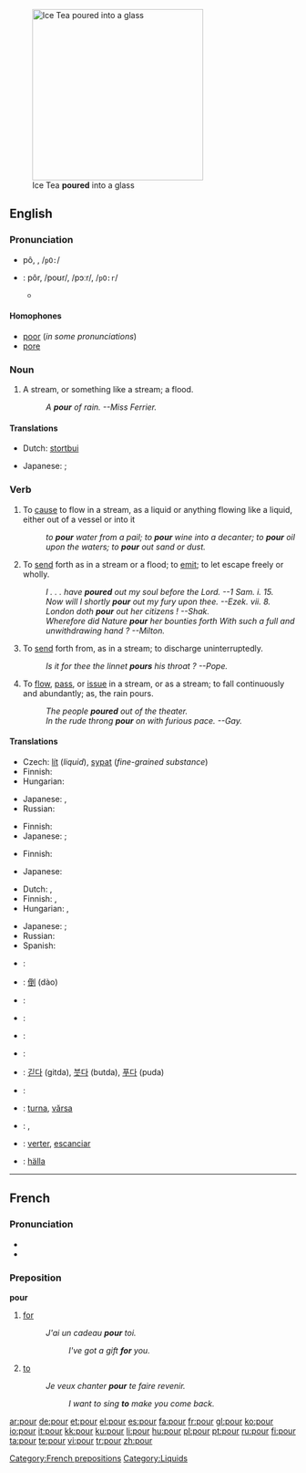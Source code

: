 [[Image:Ice Tea.jpg|thumb|300px|right|Ice Tea '''poured''' into a glass]]
==English==

===Pronunciation===
* {{a|RP}} pô, {{IPAchar|/pɔː/}}, /<tt>pO:</tt>/
* {{a|US}}: pôr, /poʊr/, /pɔːr/, /<tt>pO:r</tt>/
** {{rhymes|ɔː(r)}}

====Homophones====
* [[poor]] (''in some pronunciations'')
* [[pore]]

===Noun===
{{en-noun}}

# {{rivers}} {{colloquial}} A stream, or something like a stream; a flood.
#: ''A '''pour''' of rain. --Miss Ferrier.''

====Translations====
{{trans-top|a stream, or something like a stream; a flood}}
* Dutch: [[stortbui]] {{f}}
{{trans-mid}}
* Japanese: {{t-|ja|注入|tr=chūnyū|sc=Jpan}}; {{t|ja|流出|tr=ryūshutsu|sc=Jpan}}
{{trans-bottom}}

===Verb===
{{en-verb}}

# {{transitive}} To [[cause]] to flow in a stream, as a liquid or anything flowing like a liquid, either out of a vessel or into it
#: ''to '''pour''' water from a pail; to '''pour''' wine into a decanter; to '''pour''' oil upon the waters; to '''pour''' out sand or dust.''
# {{transitive}} To [[send]] forth as in a stream or a flood; to [[emit]]; to let escape freely or wholly.
#: ''I . . . have '''poured''' out my soul before the Lord. --1     Sam. i. 15.''
#: ''Now will I shortly '''pour''' out my fury upon thee. --Ezek. vii. 8.''
#: ''London doth '''pour''' out her citizens !   --Shak.''
#: ''Wherefore did Nature '''pour''' her bounties forth With such a full and unwithdrawing hand ?  --Milton.''
# {{transitive}} To [[send]] forth from, as in a stream; to discharge uninterruptedly.
#: ''Is it for thee the linnet '''pours''' his throat ? --Pope.''
# {{intransitive}} To [[flow]], [[pass]], or [[issue]] in a stream, or as a stream; to fall continuously and abundantly; as, the rain pours.
#: ''The people '''poured''' out of the theater.''
#: ''In the rude throng '''pour''' on with furious pace. --Gay.''

====Translations====
{{trans-top|to cause to flow in a stream}}
* Czech: [[lít]] (''liquid''), [[sypat]] (''fine-grained substance'')
* Finnish: {{t+|fi|kaataa}}
* Hungarian: {{t+|hu|önt}}
{{trans-mid}}
* Japanese: {{t|ja|注ぐ|tr=そそぐ, sosogu|sc=Jpan}}, {{t|ja|注ぐ|tr=tsugu|sc=Jpan}}
* Russian: {{t+|ru|лить|tr=lit’|sc=Cyrl}} {{impf}}
{{trans-bottom}}

{{trans-top|to send forth as in a stream or a flood}}
* Finnish: {{t|fi|vuodattaa}}
* Japanese: {{t|ja|注ぐ|tr=そそぐ, sosogu|sc=Jpan}}; {{qualifier|words in one's negative mind}} {{t|ja|吐露する|tr=toro suru|sc=Jpan}}
{{trans-mid}}
{{trans-bottom}}

{{trans-top|to send forth from, as in a stream; to discharge uninterruptedly}}
* Finnish: {{t|fi|vuodattaa}}
{{trans-mid}}
* Japanese: {{t|ja|溢れ出る|tr=afure-deru|sc=Jpan}}
{{trans-bottom}}

{{trans-top|to flow, pass, or issue in a stream, or as a stream}}
* Dutch: {{t+|nl|stromen}}, {{t+|nl|gieten}}
* Finnish: {{t-|fi|valua}}, {{t-|fi|virrata}}
* Hungarian: {{t|hu|ömlik}}, {{t|hu|zuhog}}
{{trans-mid}}
* Japanese: {{qualifier|flow out}} {{t|ja|流れ出る|tr=nagare-deru|sc=Jpan}}; {{qualifier|issue in}} {{t|ja|殺到する|tr=sattō suru|sc=Jpan}}
* Russian: {{t|ru|литься|tr=lít’s’a|sc=Cyrl}} {{impf}}
* Spanish: {{t|es|diluviar}}
{{trans-bottom}}

{{checktrans-top}}
* {{ttbc|Arabic}}: {{Arab|[[سكب]]}} {{IPAchar|(sákaba)}}
* {{ttbc|Chinese}}: [[倒]] (dào)
* {{ttbc|Dutch}}: {{t+|nl|gieten}}
* {{ttbc|French}}: {{t+|fr|verser}}
* {{ttbc|German}}: {{t+|de|gießen}}
* {{ttbc|Italian}}: {{t+|it|versare}}
{{checktrans-mid}}
* {{ttbc|Korean}}: [[긷다]] (gitda), [[붓다]] (butda), [[푸다]] (puda)
* {{ttbc|Portuguese}}: {{t+|pt|despejar}}
* {{ttbc|Romanian}}: [[turna]], [[vărsa]]
* {{ttbc|Serbian}}: {{t-|sr|liti}}, {{t-|sr|sipati}}
* {{ttbc|Spanish}}: [[verter]], [[escanciar]]
* {{ttbc|Swedish}}: [[hälla]]
{{checktrans-bottom}}

----

==French==

===Pronunciation===
* {{audio|Fr-pour.ogg|audio}}
* {{IPA|/puʁ/ |lang=fr}}

===Preposition===
'''pour'''

# [[for]]
#: ''J'ai un cadeau '''pour''' toi.''
#:: ''I've got a gift '''for''' you.''
# [[to]]
#: ''Je veux chanter '''pour''' te faire revenir.''
#:: ''I want to sing '''to''' make you come back.''

[[Category:French prepositions]]
[[Category:Liquids]]

[[ar:pour]]
[[de:pour]]
[[et:pour]]
[[el:pour]]
[[es:pour]]
[[fa:pour]]
[[fr:pour]]
[[gl:pour]]
[[ko:pour]]
[[io:pour]]
[[it:pour]]
[[kk:pour]]
[[ku:pour]]
[[li:pour]]
[[hu:pour]]
[[pl:pour]]
[[pt:pour]]
[[ru:pour]]
[[fi:pour]]
[[ta:pour]]
[[te:pour]]
[[vi:pour]]
[[tr:pour]]
[[zh:pour]]